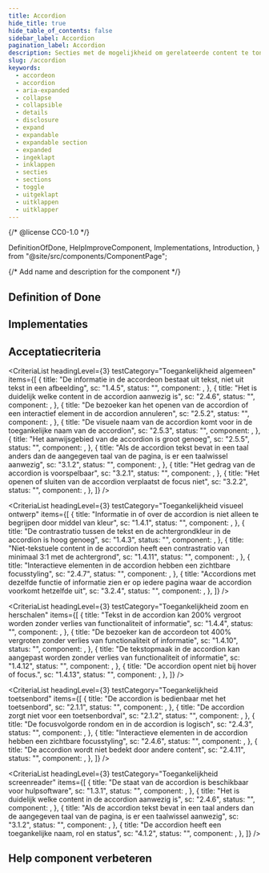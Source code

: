 ```yaml
---
title: Accordion
hide_title: true
hide_table_of_contents: false
sidebar_label: Accordion
pagination_label: Accordion
description: Secties met de mogelijkheid om gerelateerde content te tonen en weer te verbergen.
slug: /accordion
keywords:
  - accordeon
  - accordion
  - aria-expanded
  - collapse
  - collapsible
  - details
  - disclosure
  - expand
  - expandable
  - expandable section
  - expanded
  - ingeklapt
  - inklappen
  - secties
  - sections
  - toggle
  - uitgeklapt
  - uitklappen
  - uitklapper
---
```


{/* @license CC0-1.0 */}

  DefinitionOfDone,
  HelpImproveComponent,
  Implementations,
  Introduction,
} from "@site/src/components/ComponentPage";

{/* Add name and description for the component */}


<Introduction component={component} headingLevel={1} description={description} />

## Definition of Done

<DefinitionOfDone component={component} headingLevel={3} />

## Implementaties

<Implementations component={component} headingLevel={3} />

## Acceptatiecriteria

<AcIntro />

<CriteriaList
  headingLevel={3}
  testCategory="Toegankelijkheid algemeen"
  items={[
    {
      title: "De informatie in de accordeon bestaat uit tekst, niet uit tekst in een afbeelding",
      sc: "1.4.5",
      status: "",
      component: <Wcag145 />,
    },
    {
      title: "Het is duidelijk welke content in de accordion aanwezig is",
      sc: "2.4.6",
      status: "",
      component: <Wcag246 />,
    },
    {
      title: "De bezoeker kan het openen van de accordion of een interactief element in de accordion annuleren",
      sc: "2.5.2",
      status: "",
      component: <Wcag252 />,
    },
    {
      title: "De visuele naam van de accordion komt voor in de toegankelijke naam van de accordion",
      sc: "2.5.3",
      status: "",
      component: <Wcag253 />,
    },
    {
      title: "Het aanwijsgebied van de accordion is groot genoeg",
      sc: "2.5.5",
      status: "",
      component: <Wcag255 />,
    },
    {
      title:
        "Als de accordion tekst bevat in een taal anders dan de aangegeven taal van de pagina, is er een taalwissel aanwezig",
      sc: "3.1.2",
      status: "",
      component: <Wcag312 />,
    },
    {
      title: "Het gedrag van de accordion is voorspelbaar",
      sc: "3.2.1",
      status: "",
      component: <Wcag321 />,
    },
    {
      title: "Het openen of sluiten van de accordion verplaatst de focus niet",
      sc: "3.2.2",
      status: "",
      component: <Wcag322 />,
    },
  ]}
/>

<CriteriaList
  headingLevel={3}
  testCategory="Toegankelijkheid visueel ontwerp"
  items={[
    {
      title: "Informatie in of over de accordion is niet alleen te begrijpen door middel van kleur",
      sc: "1.4.1",
      status: "",
      component: <Wcag141 />,
    },
    {
      title: "De contrastratio tussen de tekst en de achtergrondkleur in de accordion is hoog genoeg",
      sc: "1.4.3",
      status: "",
      component: <Wcag143 />,
    },
    {
      title: "Niet-tekstuele content in de accordion heeft een contrastratio van minimaal 3:1 met de achtergrond",
      sc: "1.4.11",
      status: "",
      component: <Wcag1411 />,
    },
    {
      title: "Interactieve elementen in de accordion hebben een zichtbare focusstyling",
      sc: "2.4.7",
      status: "",
      component: <Wcag247 />,
    },
    {
      title:
        "Accordions met dezelfde functie of informatie zien er op iedere pagina waar de accordion voorkomt hetzelfde uit",
      sc: "3.2.4",
      status: "",
      component: <Wcag324 />,
    },
  ]}
/>

<CriteriaList
  headingLevel={3}
  testCategory="Toegankelijkheid zoom en herschalen"
  items={[
    {
      title: "Tekst in de accordion kan 200% vergroot worden zonder verlies van functionaliteit of informatie",
      sc: "1.4.4",
      status: "",
      component: <Wcag144 />,
    },
    {
      title: "De bezoeker kan de accordeon tot 400% vergroten zonder verlies van functionaliteit of informatie",
      sc: "1.4.10",
      status: "",
      component: <Wcag1410 />,
    },
    {
      title: "De tekstopmaak in de accordion kan aangepast worden zonder verlies van functionaliteit of informatie",
      sc: "1.4.12",
      status: "",
      component: <Wcag1412 />,
    },
    {
      title: "De accordion opent niet bij hover of focus.",
      sc: "1.4.13",
      status: "",
      component: <Wcag1413 />,
    },
  ]}
/>

<CriteriaList
  headingLevel={3}
  testCategory="Toegankelijkheid toetsenbord"
  items={[
    {
      title: "De accordion is bedienbaar met het toetsenbord",
      sc: "2.1.1",
      status: "",
      component: <Wcag211 />,
    },
    {
      title: "De accordion zorgt niet voor een toetsenbordval",
      sc: "2.1.2",
      status: "",
      component: <Wcag212 />,
    },
    {
      title: "De focusvolgorde rondom en in de accordion is logisch",
      sc: "2.4.3",
      status: "",
      component: <Wcag243 />,
    },
    {
      title: "Interactieve elementen in de accordion hebben een zichtbare focusstyling",
      sc: "2.4.6",
      status: "",
      component: <Wcag246 />,
    },
    {
      title: "De accordion wordt niet bedekt door andere content",
      sc: "2.4.11",
      status: "",
      component: <Wcag2411 />,
    },
  ]}
/>

<CriteriaList
  headingLevel={3}
  testCategory="Toegankelijkheid screenreader"
  items={[
    {
      title: "De staat van de accordion is beschikbaar voor hulpsoftware",
      sc: "1.3.1",
      status: "",
      component: <Wcag131 />,
    },
    {
      title: "Het is duidelijk welke content in de accordion aanwezig is",
      sc: "2.4.6",
      status: "",
      component: <Wcag246 />,
    },
    {
      title:
        "Als de accordion tekst bevat in een taal anders dan de aangegeven taal van de pagina, is er een taalwissel aanwezig",
      sc: "3.1.2",
      status: "",
      component: <Wcag312 />,
    },
    {
      title: "De accordion heeft een toegankelijke naam, rol en status",
      sc: "4.1.2",
      status: "",
      component: <Wcag412 />,
    },
  ]}
/>

## Help component verbeteren

<HelpImproveComponent component={component} headingLevel={3} />
